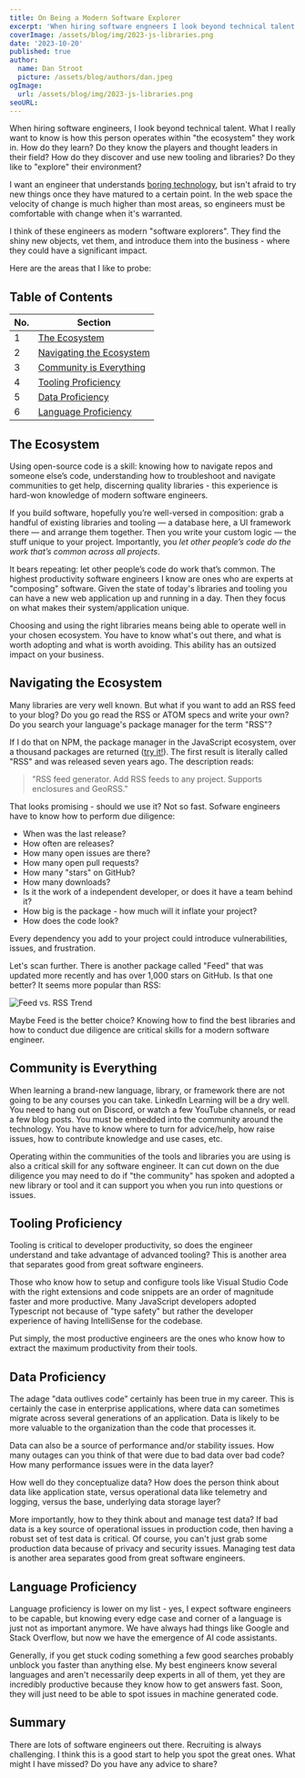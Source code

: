 ```yaml
---
title: On Being a Modern Software Explorer
excerpt: 'When hiring software engneers I look beyond technical talent. What I really want is someone who understands "the ecosystem" they work in. Recruiting is always challenging. I think this is a good start to help you spot the great ones.'
coverImage: /assets/blog/img/2023-js-libraries.png
date: '2023-10-20'
published: true
author:
  name: Dan Stroot
  picture: /assets/blog/authors/dan.jpeg
ogImage:
  url: /assets/blog/img/2023-js-libraries.png
seoURL:
---
```


When hiring software engineers, I look beyond technical talent. What I really want to know is how this person operates within "the ecosystem" they work in. How do they learn? Do they know the players and thought leaders in their field? How do they discover and use new tooling and libraries? Do they like to "explore" their environment?

I want an engineer that understands [boring technology](https://boringtechnology.club/), but isn't afraid to try new things once they have matured to a certain point. In the web space the velocity of change is much higher than most areas, so engineers must be comfortable with change when it's warranted.

I think of these engineers as modern "software explorers". They find the shiny new objects, vet them, and introduce them into the business - where they could have a significant impact.

Here are the areas that I like to probe:

## Table of Contents

<div className="px-2 w-full md:w-2/3 xl:w-1/2 overflow-x-auto">

| No. | Section                                               |
| --- | ----------------------------------------------------- |
| 1   | [The Ecosystem](#the-ecosystem)                       |
| 2   | [Navigating the Ecosystem](#navigating-the-ecosystem) |
| 3   | [Community is Everything](#community-is-everything)   |
| 4   | [Tooling Proficiency](#tooling-proficiency)           |
| 5   | [Data Proficiency](#data-proficiency)                 |
| 6   | [Language Proficiency](#language-proficiency)         |

</div>

## The Ecosystem

Using open-source code is a skill: knowing how to navigate repos and someone else’s code, understanding how to troubleshoot and navigate communities to get help, discerning quality libraries - this experience is hard-won knowledge of modern software engineers.

If you build software, hopefully you’re well-versed in composition: grab a handful of existing libraries and tooling — a database here, a UI framework there — and arrange them together. Then you write your custom logic — the stuff unique to your project. Importantly, you _let other people’s code do the work that’s common across all projects_.

It bears repeating: let other people’s code do work that’s common. The highest productivity software engineers I know are ones who are experts at "composing" software. Given the state of today's libraries and tooling you can have a new web application up and running in a day. Then they focus on what makes their system/application unique.

Choosing and using the right libraries means being able to operate well in your chosen ecosystem. You have to know what's out there, and what is worth adopting and what is worth avoiding. This ability has an outsized impact on your business.

## Navigating the Ecosystem

Many libraries are very well known. But what if you want to add an RSS feed to your blog? Do you go read the RSS or ATOM specs and write your own? Do you search your language's package manager for the term "RSS"?

If I do that on NPM, the package manager in the JavaScript ecosystem, over a thousand packages are returned ([try it!](https://www.npmjs.com/search?q=rss)). The first result is literally called "RSS" and was released seven years ago. The description reads:

> "RSS feed generator. Add RSS feeds to any project. Supports enclosures and GeoRSS."

That looks promising - should we use it? Not so fast. Sofware engineers have to know how to perform due diligence:

- When was the last release?
- How often are releases?
- How many open issues are there?
- How many open pull requests?
- How many "stars" on GitHub?
- How many downloads?
- Is it the work of a independent developer, or does it have a team behind it?
- How big is the package - how much will it inflate your project?
- How does the code look?

Every dependency you add to your project could introduce vulnerabilities, issues, and frustration.

Let's scan further. There is another package called "Feed" that was updated more recently and has over 1,000 stars on GitHub. Is that one better? It seems more popular than RSS:

![Feed vs. RSS Trend](/assets/blog/img/feed_vs_rss.jpg)

Maybe Feed is the better choice? Knowing how to find the best libraries and how to conduct due diligence are critical skills for a modern software engineer.

## Community is Everything

When learning a brand-new language, library, or framework there are not going to be any courses you can take. LinkedIn Learning will be a dry well. You need to hang out on Discord, or watch a few YouTube channels, or read a few blog posts. You must be embedded into the community around the technology. You have to know where to turn for advice/help, how raise issues, how to contribute knowledge and use cases, etc.

Operating within the communities of the tools and libraries you are using is also a critical skill for any software engineer. It can cut down on the due diligence you may need to do if "the community" has spoken and adopted a new library or tool and it can support you when you run into questions or issues.

## Tooling Proficiency

Tooling is critical to developer productivity, so does the engineer understand and take advantage of advanced tooling? This is another area that separates good from great software engineers.

Those who know how to setup and configure tools like Visual Studio Code with the right extensions and code snippets are an order of magnitude faster and more productive. Many JavaScript developers adopted Typescript not because of "type safety" but rather the developer experience of having IntelliSense for the codebase.

Put simply, the most productive engineers are the ones who know how to extract the maximum productivity from their tools.

## Data Proficiency

The adage "data outlives code" certainly has been true in my career. This is certainly the case in enterprise applications, where data can sometimes migrate across several generations of an application. Data is likely to be more valuable to the organization than the code that processes it.

Data can also be a source of performance and/or stability issues. How many outages can you think of that were due to bad data over bad code? How many performance issues were in the data layer?

How well do they conceptualize data? How does the person think about data like application state, versus operational data like telemetry and logging, versus the base, underlying data storage layer?

More importantly, how to they think about and manage test data? If bad data is a key source of operational issues in production code, then having a robust set of test data is critical. Of course, you can't just grab some production data because of privacy and security issues. Managing test data is another area separates good from great software engineers.

## Language Proficiency

Language proficiency is lower on my list - yes, I expect software engineers to be capable, but knowing every edge case and corner of a language is just not as important anymore. We have always had things like Google and Stack Overflow, but now we have the emergence of AI code assistants.

Generally, if you get stuck coding something a few good searches probably unblock you faster than anything else. My best engineers know several languages and aren't necessarily deep experts in all of them, yet they are incredibly productive because they know how to get answers fast. Soon, they will just need to be able to spot issues in machine generated code.

## Summary

There are lots of software engineers out there. Recruiting is always challenging. I think this is a good start to help you spot the great ones. What might I have missed? Do you have any advice to share?
